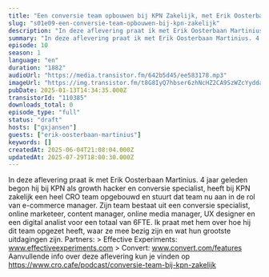 ```yaml
---
title: "Een conversie team opbouwen bij KPN Zakelijk, met Erik Oosterbaan Martinius"
slug: "s01e09-een-conversie-team-opbouwen-bij-kpn-zakelijk"
description: "In deze aflevering praat ik met Erik Oosterbaan Martinius. 4 jaar geleden begon hij bij KPN als growth hacker en conversie specialist, heeft bij KPN zakelijk een heel CRO team opgebouwd en stuurt dat team nu aan in de rol van e-commerce manager. Zijn team bestaat uit een conversie specialist, online marketeer, content manager, online media manager, UX designer en een digital analist voor een totaal van 6FTE. Ik praat met hem over hoe hij dit team opgezet heeft, waar ze mee bezig zijn en wat hun grootste uitdagingen zijn. Partners: > Effective Experiments: www.effectiveexperiments.com > Convert: www.convert.com/features Aanvullende info over deze aflevering kun je vinden op https://www.cro.cafe/podcast/conversie-team-bij-kpn-zakelijk"
summary: "In deze aflevering praat ik met Erik Oosterbaan Martinius. 4 jaar geleden begon hij bij KPN als growth hacker en conversie specialist, heeft bij KPN zakelijk een heel CRO team opgebouwd en stuurt dat team nu aan in de rol van e-commerce manager. Zijn team bestaat uit een conversie specialist, online marketeer, content manager, online media manager, UX designer en een digital analist voor een totaal van 6FTE. Ik praat met hem over hoe hij dit team opgezet heeft, waar ze mee bezig zijn en wat hun grootste uitdagingen zijn.\r\n\r\nPartners:\r\n> Effective Experiments: www.effectiveexperiments.com\r\n> Convert: www.convert.com/features\r\n\r\nAanvullende info over deze aflevering kun je vinden op https://www.cro.cafe/podcast/conversie-team-bij-kpn-zakelijk"
episode: 10
season: 1
language: "en"
duration: "1882"
audioUrl: "https://media.transistor.fm/642b5d45/ee583178.mp3"
imageUrl: "https://img.transistor.fm/t8G8IyQ7hbser6zhNcHZ2CA9SzWZcYydda7DzTvAcGQ/rs:fill:0:0:1/w:1400/h:1400/q:60/mb:500000/aHR0cHM6Ly9pbWct/dXBsb2FkLXByb2R1/Y3Rpb24udHJhbnNp/c3Rvci5mbS9lcGlz/b2RlLzExMDM4NS8x/NjAxNTg4NzAxLWFy/dHdvcmsuanBn.webp"
pubDate: 2025-01-13T14:34:35.000Z
transistorId: "110385"
downloads_total: 0
episode_type: "full"
status: "draft"
hosts: ["gxjansen"]
guests: ["erik-oosterbaan-martinius"]
keywords: []
createdAt: 2025-06-04T21:08:04.000Z
updatedAt: 2025-07-29T18:00:30.000Z
---
```


In deze aflevering praat ik met Erik Oosterbaan Martinius. 4 jaar geleden begon hij bij KPN als growth hacker en conversie specialist, heeft bij KPN zakelijk een heel CRO team opgebouwd en stuurt dat team nu aan in de rol van e-commerce manager. Zijn team bestaat uit een conversie specialist, online marketeer, content manager, online media manager, UX designer en een digital analist voor een totaal van 6FTE. Ik praat met hem over hoe hij dit team opgezet heeft, waar ze mee bezig zijn en wat hun grootste uitdagingen zijn. Partners: > Effective Experiments: www.effectiveexperiments.com > Convert: www.convert.com/features Aanvullende info over deze aflevering kun je vinden op https://www.cro.cafe/podcast/conversie-team-bij-kpn-zakelijk
